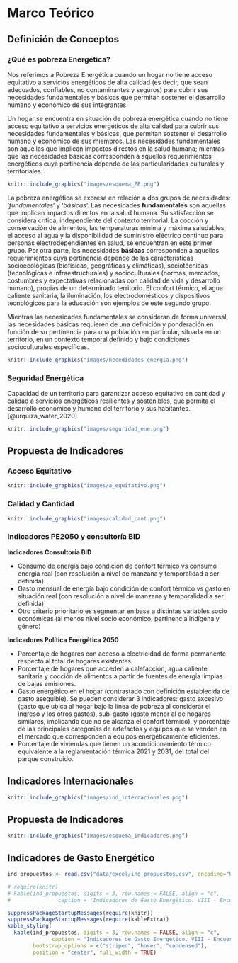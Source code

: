 # Marco Teórico {#m-teorico}


## Definición de Conceptos

### ¿Qué es pobreza Energética? {#def-PE}

Nos referimos a Pobreza Energética cuando un hogar no tiene acceso equitativo a servicios energéticos de alta calidad (es decir, que sean adecuados, confiables, no contaminantes y seguros) para cubrir sus necesidades fundamentales y básicas que permitan sostener el desarrollo humano y económico de sus integrantes.

Un hogar se encuentra en situación de pobreza energética cuando no tiene acceso equitativo a servicios energéticos de alta calidad para cubrir sus necesidades fundamentales y básicas, que permitan sostener el desarrollo humano y económico de sus miembros. Las necesidades fundamentales son aquellas que implican impactos directos en la salud humana; mientras que las necesidades básicas corresponden a aquellos requerimientos energéticos cuya pertinencia depende de las particularidades culturales y territoriales.


```r
knitr::include_graphics("images/esquema_PE.png")

```


La pobreza energética se expresa en relación a dos grupos de necesidades: '_fundamentales_' y '_básicas_'. Las necesidades **fundamentales** son aquellas que implican impactos directos en la salud humana. Su satisfacción se considera crítica, independiente del contexto territorial. La cocción y conservación de alimentos, las temperaturas mínima y máxima saludables, el acceso al agua y la disponibilidad de suministro eléctrico continuo para personas electrodependientes en salud, se encuentran en este primer grupo. Por otra parte, las necesidades **básicas** corresponden a aquellos requerimientos cuya pertinencia depende de las características socioecológicas (biofísicas, geográficas y climáticas), sociotécnicas (tecnológicas e infraestructurales) y socioculturales (normas, mercados, costumbres y expectativas relacionadas con calidad de vida y desarrollo humano), propias de un determinado territorio. El confort térmico, el agua caliente sanitaria, la iluminación, los electrodomésticos y dispositivos tecnológicos para la educación son ejemplos de este segundo grupo.

Mientras las necesidades fundamentales se consideran de forma universal, las necesidades básicas requieren de una definición y ponderación en función de su pertinencia para una población en particular, situada en un territorio, en un contexto temporal definido y bajo condiciones socioculturales específicas.


```r
knitr::include_graphics("images/necedidades_energia.png")

```

### Seguridad Energética 

Capacidad de un territorio para garantizar acceso equitativo en cantidad y calidad a servicios energéticos resilientes y sostenibles, que permita el desarrollo económico y humano del territorio y sus habitantes. [@urquiza_water_2020]

```r
knitr::include_graphics("images/seguridad_ene.png")

```




## Propuesta de Indicadores


### Acceso Equitativo

```r
knitr::include_graphics("images/a_equitativo.png")

```

### Calidad y Cantidad

```r
knitr::include_graphics("images/calidad_cant.png")

```

### Indicadores PE2050 y consultoría BID

**Indicadores Consultoría BID**

* Consumo de energía bajo condición de confort térmico vs consumo energía real (con resolución a nivel de manzana y temporalidad a ser definida)
* Gasto mensual de energía bajo condición de confort térmico vs gasto en situación real (con resolución a nivel de manzana y temporalidad a ser definida)
* Otro criterio prioritario es segmentar en base a distintas variables socio económicas (al menos nivel socio económico, pertinencia indígena y género)


**Indicadores Política Energética 2050**

* Porcentaje de hogares con acceso a electricidad de forma permanente respecto al total de hogares existentes.
* Porcentaje de hogares que acceden a calefacción, agua caliente sanitaria y cocción de alimentos a partir de fuentes de energía limpias de bajas emisiones.
* Gasto energético en el hogar (contrastado con definición establecida de gasto asequible). Se pueden considerar 3 indicadores: gasto excesivo (gasto que ubica al hogar bajo la línea de pobreza al considerar el ingreso y los otros gastos), sub-gasto (gasto menor al de hogares similares, implicando que no se alcanza el confort térmico), y porcentaje de las principales categorías de artefactos y equipos que se venden en el mercado que corresponden a equipos energéticamente eficientes.
* Porcentaje de viviendas que tienen un acondicionamiento térmico equivalente a la reglamentación térmica 2021 y 2031, del total del parque construido.


## Indicadores Internacionales {#ind_internacionales}

```r
knitr::include_graphics("images/ind_internacionales.png")
```

## Propuesta de Indicadores

```r
knitr::include_graphics("images/esquema_indicadores.png")
```


## Indicadores de Gasto Energético

```r
ind_propuestos <- read.csv("data/excel/ind_propuestos.csv", encoding="UTF-8")

# require(knitr)
# kable(ind_propuestos, digits = 3, row.names = FALSE, align = "c",
#               caption = "Indicadores de Gasto Energético. VIII - Encuesta de Presupuestos Familiares 2016-2017")

suppressPackageStartupMessages(require(knitr))
suppressPackageStartupMessages(require(kableExtra))
kable_styling(
  kable(ind_propuestos, digits = 3, row.names = FALSE, align = "c",
              caption = "Indicadores de Gasto Energético. VIII - Encuesta de Presupuestos Familiares 2016-2017", format = "html"),
        bootstrap_options = c("striped", "hover", "condensed"),
        position = "center", full_width = TRUE)
```


<!-- ## Test referecnias -->



<!-- Referencia a tablas  \@ref(tab:t-GE) -->


<!--  \@ref(def-PE) -->
